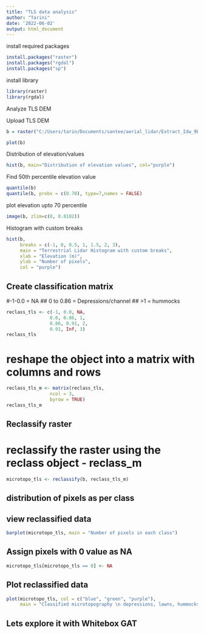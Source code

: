 ```yaml
---
title: "TLS data analysis"
author: "Tarini"
date: '2022-06-02'
output: html_document
---
```


install required packages

```r
install.packages("raster")
install.packages("rgdal")
install.packages("sp")
```

install library
```r
library(raster)
library(rgdal)
```

Analyze TLS DEM

Upload TLS DEM

```r
b = raster("C:/Users/tarin/Documents/santee/aerial_lidar/Extract_Idw_9B.tif")
```

```r
plot(b)
```



Distribution of elevation/values
```r
hist(b, main="Distribution of elevation values", col="purple")
```


Find 50th percentile elevation value
```r
quantile(b)
quantile(b, probs = c(0.70), type=7,names = FALSE)
```


plot elevation upto 70 percentile

```r
image(b, zlim=c(0, 0.8102))
```

Histogram with custom breaks
```r
hist(b,
     breaks = c(-1, 0, 0.5, 1, 1.5, 2, 3),
     main = "Terrestrial Lidar Histogram with custom breaks",
     xlab = "Elevation (m)",
     ylab = "Number of pixels",
     col = "purple")
```
## Create classification matrix
#-1-0.0 = NA
## 0 to 0.86 = Depressions/channel
## >1 = hummocks

```r
reclass_tls <- c(-1, 0.0, NA,
                0.0, 0.86, 1,
                0.86, 0.91, 2,
                0.91, Inf, 3)
reclass_tls
```

# reshape the object into a matrix with columns and rows

```r
reclass_tls_m <- matrix(reclass_tls,
                ncol = 3,
                byrow = TRUE)
reclass_tls_m

```
## Reclassify raster
# reclassify the raster using the reclass object - reclass_m


```r
microtopo_tls <- reclassify(b, reclass_tls_m)
```


## distribution of pixels as per class
## view reclassified data

```r
barplot(microtopo_tls, main = "Number of pixels in each class")
```


## Assign pixels with 0 value as NA
```r
microtopo_tls[microtopo_tls == 0] <- NA
```


## Plot reclassified data

```r
plot(microtopo_tls, col = c("blue", "green", "purple"),
     main = "Classified microtopography \n depressions, lawns, hummocks")
```

## Lets explore it with Whitebox GAT



























